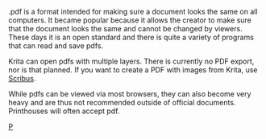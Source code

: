 .pdf is a format intended for making sure a document looks the same on all computers. It became popular because it allows the creator to make sure that the document looks the same and cannot be changed by viewers. These days it is an open standard and there is quite a variety of programs that can read and save pdfs.

Krita can open pdfs with multiple layers. There is currently no PDF export, nor is that planned. If you want to create a PDF with images from Krita, use [http://scribus.net/ Scribus].

While pdfs can be viewed via most browsers, they can also become very heavy and are thus not recommended outside of official documents. Printhouses will often accept pdf.

[[category:File Formats|P]]
